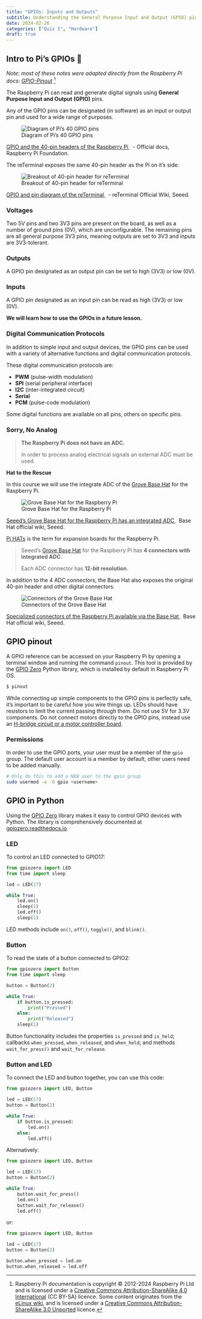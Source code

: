 ```yaml
---
title: "GPIOs: Inputs and Outputs"
subtitle: Understanding the General Purpose Input and Output (GPIO) pins our reSeed terminal chassis makes available to us. Voltage, digital vs. analog, python libraries for GPIO.
date: 2024-02-26
categories: ["Quiz 1", "Hardware"]
draft: true
---
```


## Intro to Pi's GPIOs 🥧

*Note: most of these notes were adapted directly from the Raspberry Pi docs: [GPIO-Pinout](https://www.raspberrypi.com/documentation/computers/os.html#gpio-pinout)* [^cite]

[^cite]: Raspberry Pi documentation is copyright © 2012-2024 Raspberry Pi Ltd and
is licensed under a [Creative Commons Attribution-ShareAlike 4.0
International](https://creativecommons.org/licenses/by-sa/4.0/) (CC
BY-SA) licence. Some content originates from the [eLinux wiki](http://elinux.org/), and
is licensed under a [Creative Commons Attribution-ShareAlike 3.0
Unported](http://creativecommons.org/licenses/by-sa/3.0/) licence.


The Raspberry Pi can read and generate digital signals using **General Purpose Input and Output (GPIO)** pins.

Any of the GPIO pins can be designated (in software) as an input or output pin and used for a wide range of purposes.

![Diagram of Pi's 40 GPIO pins](../assets/7-gpio-pi-40-pin-reference.png)
<p class=img-info>
	<a href="https://www.raspberrypi.com/documentation/computers/os.html#gpio-and-the-40-pin-header"> GPIO and the 40-pin headers of the Raspberry Pi </a>&nbsp; - Official docs, Raspberry Pi Foundation.
</p>

The reTerminal exposes the same 40-pin header as the Pi on it's side:

![Breakout of 40-pin header for reTerminal](../assets/7-gpio-reterminal-40-pin-header.png)
<p class=img-info>
	<a href="https://wiki.seeedstudio.com/reTerminal/#pinout-diagram"> GPIO and pin diagram of the reTerminal </a>&nbsp; - reTerminal Official Wiki, Seeed.
</p>


### Voltages

Two 5V pins and two 3V3 pins are present on the board, as well as a number of ground pins (0V), which are unconfigurable. The remaining pins are all general purpose 3V3 pins, meaning outputs are set to 3V3 and inputs are 3V3-tolerant.

### Outputs

A GPIO pin designated as an output pin can be set to high (3V3) or low (0V).

### Inputs

A GPIO pin designated as an input pin can be read as high (3V3) or low (0V).

**We will learn how to use the GPIOs in a future lesson.**

### Digital Communication Protocols

In addition to simple input and output devices, the GPIO pins can be used with a variety of alternative functions and digital communication protocols.

These digital communication protocols are:

- **PWM** (pulse-width modulation)
- **SPI** (serial peripheral interface)
- **I2C** (inter-integrated circuit)
- **Serial**
- **PCM** (pulse-code modulation)

Some digital functions are available on all pins, others on specific pins.


### Sorry, No Analog

> **The Raspberry Pi does not have an ADC.** 
> 
> In order to process analog electrical signals an external ADC must be used.

**Hat to the Rescue**

In this course we will use the integrate ADC of the [Grove Base Hat](https://wiki.seeedstudio.com/Grove_Base_Hat_for_Raspberry_Pi/) for the Raspberry Pi.

![Grove Base Hat for the Raspberry Pi](https://files.seeedstudio.com/wiki/Grove_Base_Hat_for_Raspberry_Pi/img/main.jpg)
 <p class=img-info>
	<a href="https://wiki.seeedstudio.com/Grove_Base_Hat_for_Raspberry_Pi/"> Seeed's Grove Base Hat for the Raspberry Pi has an integrated ADC </a>&nbsp; Base Hat official wiki, Seeed.
</p>

[Pi HATs](https://www.tomshardware.com/best-picks/best-raspberry-pi-hats) is the term for expansion boards for the Raspberry Pi.

> Seeed's [Grove Base Hat](https://wiki.seeedstudio.com/Grove_Base_Hat_for_Raspberry_Pi/) for the Raspberry Pi has **4 connectors with integrated ADC**.
> 
> Each ADC connector has **12-bit resolution**.

In addition to the 4 ADC connectors, the Base Hat also exposes the original 40-pin header and other digital connectors.

![Connectors of the Grove Base Hat](https://files.seeedstudio.com/wiki/Grove_Base_Hat_for_Raspberry_Pi/img/pin-out/overview.jpg)
<p class=img-info>
	<a href="https://wiki.seeedstudio.com/Grove_Base_Hat_for_Raspberry_Pi/"> Specialized connectors of the Raspberry Pi available via the Base Hat </a>&nbsp; Base Hat official wiki, Seeed.
</p>

## GPIO pinout

A GPIO reference can be accessed on your Raspberry Pi by opening a
terminal window and running the command `pinout`. This tool is provided
by the [GPIO Zero](https://gpiozero.readthedocs.io/) Python library,
which is installed by default in Raspberry Pi OS.

```bash
$ pinout
```

::: {.callout-important}
While connecting up simple components to the GPIO pins is perfectly safe, it's important to be careful how you wire things up. LEDs should have resistors to limit the current passing through them. Do not use 5V for 3.3V components. Do not connect motors directly to the GPIO pins, instead use an [H-bridge circuit or a motor controller board](https://projects.raspberrypi.org/en/projects/physical-computing/14). 
:::

### Permissions

In order to use the GPIO ports, your user must be a member of the `gpio`
group. The default user account is a member by default, other users need
to be added manually.

```bash
# Only do this to add a NEW user to the gpio group
sudo usermod -a -G gpio <username>
```

## GPIO in Python

Using the [GPIO Zero](https://gpiozero.readthedocs.io/) library makes it
easy to control GPIO devices with Python. The library is comprehensively
documented at
[gpiozero.readthedocs.io](https://gpiozero.readthedocs.io/).

### LED

To control an LED connected to GPIO17:

```python
from gpiozero import LED
from time import sleep

led = LED(17)

while True:
    led.on()
    sleep(1)
    led.off()
    sleep(1)
```

LED methods include `on()`, `off()`, `toggle()`, and `blink()`.

### Button

To read the state of a button connected to GPIO2:

```python
from gpiozero import Button
from time import sleep

button = Button(2)

while True:
    if button.is_pressed:
        print("Pressed")
    else:
        print("Released")
    sleep(1)
```

Button functionality includes the properties `is_pressed` and `is_held`;
callbacks `when_pressed`, `when_released`, and `when_held`; and methods
`wait_for_press()` and `wait_for_release`.

### Button and LED

To connect the LED and button together, you can use this code:

```python
from gpiozero import LED, Button

led = LED(17)
button = Button(2)

while True:
    if button.is_pressed:
        led.on()
    else:
        led.off()
```

Alternatively:

```python
from gpiozero import LED, Button

led = LED(17)
button = Button(2)

while True:
    button.wait_for_press()
    led.on()
    button.wait_for_release()
    led.off()
```

or:

```python
from gpiozero import LED, Button

led = LED(17)
button = Button(2)

button.when_pressed = led.on
button.when_released = led.off
```
